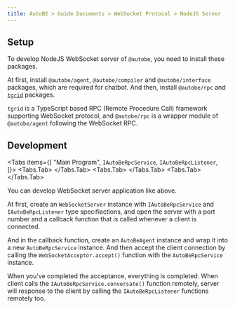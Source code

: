 ```yaml
---
title: AutoBE > Guide Documents > WebSocket Protocol > NodeJS Server
---
```



## Setup
<AutoBeRpcNodeJsSetupSnippet />

To develop NodeJS WebSocket server of `@autobe`, you need to install these packages.

At first, install `@autobe/agent`, `@autobe/compiler` and `@autobe/interface` packages, which are required for chatbot. And then, install `@autobe/rpc` and [`tgrid`](https://tgrid.com) packages.

`tgrid` is a TypeScript based RPC (Remote Procedure Call) framework supporting WebSocket protocol, and `@autobe/rpc` is a wrapper module of `@autobe/agent` following the WebSocket RPC.




## Development
<Tabs items={[
  "Main Program", 
  <code>IAutoBeRpcService</code>,
  <code>IAutoBeRpcListener</code>,
]}>
  <Tabs.Tab>
    <AutoBeRpcNodeJsMainSnippet />
  </Tabs.Tab>
  <Tabs.Tab>
    <RemoteSource
      url="https://raw.githubusercontent.com/wrtnlabs/autobe/refs/heads/main/packages/interface/src/rpc/IAutoBeRpcService.ts"
      filename="@autobe/interface/IAutoBeRpcService"
      showLineNumbers />
  </Tabs.Tab>
  <Tabs.Tab>
    <RemoteSource
      url="https://raw.githubusercontent.com/wrtnlabs/autobe/refs/heads/main/packages/interface/src/rpc/IAutoBeRpcListener.ts"
      filename="@autobe/interface/IAutoBeRpcListener"
      showLineNumbers />
  </Tabs.Tab>
</Tabs>

You can develop WebSocket server application like above.

At first, create an `WebSocketServer` instance with `IAutoBeRpcService` and `IAutoBeRpcListener` type specifiactions, and open the server with a port number and a callback function that is called whenever a client is connected.

And in the callback function, create an `AutoBeAgent` instance and wrap it into a new `AutoBeRpcService` instance. And then accept the client connection by calling the `WebSocketAcceptor.accept()` function with the `AutoBeRpcService` instance.

When you've completed the acceptance, everything is completed. When client calls the `IAutoBeRpcService.conversate()` function remotely, server will response to the client by calling the `IAutoBeRpcListener` functions remotely too.